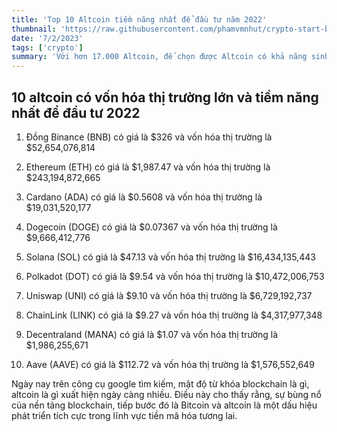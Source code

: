 ```yaml
---
title: 'Top 10 Altcoin tiềm năng nhất để đầu tư năm 2022'
thumbnail: 'https://raw.githubusercontent.com/phamvmnhut/crypto-start-blog-data/main/images/top-10-dong-altcoin-tiem-nang-2022.png'
date: '7/2/2023'
tags: ['crypto']
summary: 'Với hơn 17.000 Altcoin, để chọn được Altcoin có khả năng sinh lời tốt không phải là điều dễ dàng'
---
```



## 10 altcoin có vốn hóa thị trường lớn và tiềm năng nhất để đầu tư 2022
1. Đồng Binance (BNB) có giá là $326 và vốn hóa thị trường là $52,654,076,814

2. Ethereum (ETH) có giá là $1,987.47 và vốn hóa thị trường là $243,194,872,665

3. Cardano (ADA) có giá là $0.5608 và vốn hóa thị trường là $19,031,520,177

4. Dogecoin (DOGE) có giá là $0.07367 và vốn hóa thị trường là $9,666,412,776

5. Solana (SOL) có giá là $47.13 và vốn hóa thị trường là $16,434,135,443

6. Polkadot (DOT) có giá là $9.54 và vốn hóa thị trường là $10,472,006,753

7. Uniswap (UNI) có giá là $9.10 và vốn hóa thị trường là $6,729,192,737

8. ChainLink (LINK) có giá là $9.27 và vốn hóa thị trường là $4,317,977,348

9. Decentraland (MANA) có giá là $1.07 và vốn hóa thị trường là $1,986,255,671

10. Aave (AAVE) có giá là $112.72 và vốn hóa thị trường là $1,576,552,649

Ngày nay trên công cụ google tìm kiếm, mật độ từ khóa blockchain là gì, altcoin là gì xuất hiện ngày càng nhiều. Điều này cho thấy rằng, sự bùng nổ của nền tảng blockchain, tiếp bước đó là Bitcoin và altcoin là một dấu hiệu phát triển tích cực trong lĩnh vực tiền mã hóa tương lai.